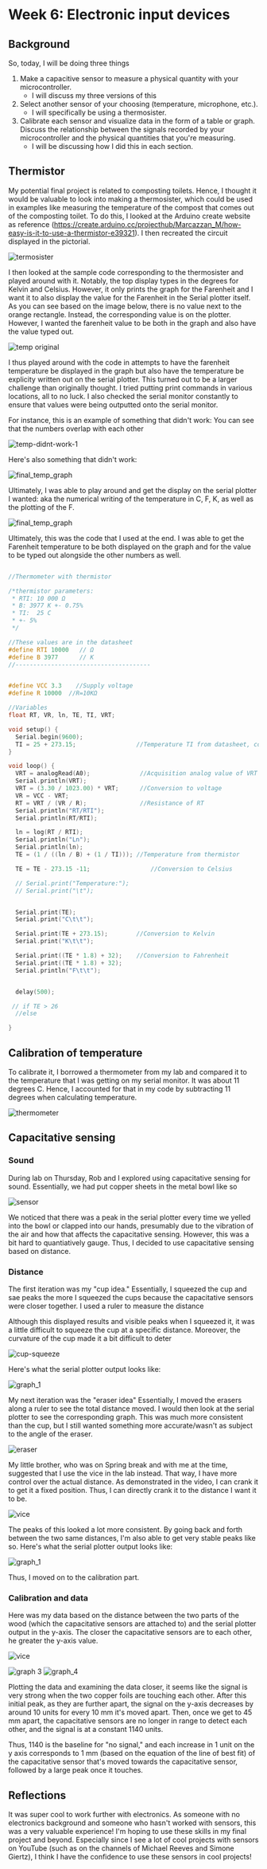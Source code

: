# Week 6: Electronic input devices

## Background

So, today, I will be doing three things

1. Make a capacitive sensor to measure a physical quantity with your
   microcontroller.
   - I will discuss my three versions of this
2. Select another sensor of your choosing (temperature, microphone, etc.).
   - I will specifically be using a thermosister.
3. Calibrate each sensor and visualize data in the form of a table or graph.
   Discuss the relationship between the signals recorded by your microcontroller
   and the physical quantities that you're measuring.
   - I will be discussing how I did this in each section.

## Thermistor

My potential final project is related to composting toilets. Hence, I thought it
would be valuable to look into making a thermosister, which could be used in
examples like measuring the temperature of the compost that comes out of the
composting toilet. To do this, I looked at the Arduino create website as
reference
(https://create.arduino.cc/projecthub/Marcazzan_M/how-easy-is-it-to-use-a-thermistor-e39321).
I then recreated the circuit displayed in the pictorial.

![termosister](../../public/06_input_devices/thermosister_breadboard.jpg)

I then looked at the sample code corresponding to the thermosister and played
around with it. Notably, the top display types in the degrees for Kelvin and
Celsius. However, it only prints the graph for the Farenheit and I want it to
also display the value for the Farenheit in the Serial plotter itself. As you
can see based on the image below, there is no value next to the orange
rectangle. Instead, the corresponding value is on the plotter. However, I wanted
the farenheit value to be both in the graph and also have the value typed out.

![temp original](../../public/06_input_devices/temperature-display-original.png)

I thus played around with the code in attempts to have the farenheit temperature
be displayed in the graph but also have the temperature be explicity written out
on the serial plotter. This turned out to be a larger challenge than originally
thought. I tried putting print commands in various locations, all to no luck. I
also checked the serial monitor constantly to ensure that values were being
outputted onto the serial monitor.

For instance, this is an example of something that didn't work: You can see that
the numbers overlap with each other

![temp-didnt-work-1](../../public/06_input_devices/temp-didnt-work-1.png)

Here's also something that didn't work:

![final_temp_graph](../../public/06_input_devices/failed-attempt-2.png)

Ultimately, I was able to play around and get the display on the serial plotter
I wanted: aka the numerical writing of the temperature in C, F, K, as well as
the plotting of the F.

![final_temp_graph](../../public/06_input_devices/final_temp_graph.png)

Ultimately, this was the code that I used at the end. I was able to get the
Farenheit temperature to be both displayed on the graph and for the value to be
typed out alongside the other numbers as well.

```c

//Thermometer with thermistor

/*thermistor parameters:
 * RTI: 10 000 Ω
 * B: 3977 K +- 0.75%
 * TI:  25 C
 * +- 5%
 */

//These values are in the datasheet
#define RTI 10000   // Ω
#define B 3977      // K
//--------------------------------------


#define VCC 3.3    //Supply voltage
#define R 10000  //R=10KΩ

//Variables
float RT, VR, ln, TE, TI, VRT;

void setup() {
  Serial.begin(9600);
  TI = 25 + 273.15;                 //Temperature TI from datasheet, conversion from Celsius to kelvin
}

void loop() {
  VRT = analogRead(A0);              //Acquisition analog value of VRT
  Serial.println(VRT);
  VRT = (3.30 / 1023.00) * VRT;      //Conversion to voltage
  VR = VCC - VRT;
  RT = VRT / (VR / R);               //Resistance of RT
  Serial.println("RT/RTI");
  Serial.println(RT/RTI);

  ln = log(RT / RTI);
  Serial.println("Ln");
  Serial.println(ln);
  TE = (1 / ((ln / B) + (1 / TI))); //Temperature from thermistor

  TE = TE - 273.15 -11;                 //Conversion to Celsius

  // Serial.print("Temperature:");
  // Serial.print("\t");


  Serial.print(TE);
  Serial.print("C\t\t");

  Serial.print(TE + 273.15);        //Conversion to Kelvin
  Serial.print("K\t\t");

  Serial.print((TE * 1.8) + 32);    //Conversion to Fahrenheit
  Serial.print((TE * 1.8) + 32);
  Serial.println("F\t\t");


  delay(500);

 // if TE > 26
  //else

}
```

## Calibration of temperature

To calibrate it, I borrowed a thermometer from my lab and compared it to the
temperature that I was getting on my serial monitor. It was about 11 degrees C.
Hence, I accounted for that in my code by subtracting 11 degrees when
calculating temperature.

![thermometer](../../public/06_input_devices/thermometer.jpg)

## Capacitative sensing

### Sound

During lab on Thursday, Rob and I explored using capacitative sensing for sound.
Essentially, we had put copper sheets in the metal bowl like so

![sensor](../../public/06_input_devices/sensing_1.png)

We noticed that there was a peak in the serial plotter every time we yelled into
the bowl or clapped into our hands, presumably due to the vibration of the air
and how that affects the capacitative sensing. However, this was a bit hard to
quantiatively gauge. Thus, I decided to use capacitative sensing based on
distance.

### Distance

The first iteration was my "cup idea." Essentially, I squeezed the cup and sae
peaks the more I squeezed the cups because the capacitative sensors were closer
together. I used a ruler to measure the distance

Although this displayed results and visible peaks when I squeezed it, it was a
little difficult to squeeze the cup at a specific distance. Moreover, the
curvature of the cup made it a bit difficult to deter

![cup-squeeze](../../public/06_input_devices/cup-squeeze.jpg)

Here's what the serial plotter output looks like:

![graph_1](../../public/06_input_devices/graph_1.png)

My next iteration was the "eraser idea" Essentially, I moved the erasers along a
ruler to see the total distance moved. I would then look at the serial plotter
to see the corresponding graph. This was much more consistent than the cup, but
I still wanted something more accurate/wasn't as subject to the angle of the
eraser.

![eraser](../../public/06_input_devices/eraser-squeeze.jpg)

My little brother, who was on Spring break and with me at the time, suggested
that I use the vice in the lab instead. That way, I have more control over the
actual distance. As demonstrated in the video, I can crank it to get it a fixed
position. Thus, I can directly crank it to the distance I want it to be.

![vice](../../public/06_input_devices/vice.gif)

The peaks of this looked a lot more consistent. By going back and forth between
the two same distances, I'm also able to get very stable peaks like so. Here's
what the serial plotter output looks like:

![graph_1](../../public/06_input_devices/peaks.png)

Thus, I moved on to the calibration part.

### Calibration and data

Here was my data based on the distance between the two parts of the wood (which
the capacitative sensors are attached to) and the serial plotter output in the
y-axis. The closer the capacitative sensors are to each other, he greater the
y-axis value.

![vice](../../public/06_input_devices/data_table.png)

![graph 3](../../public/06_input_devices/graph_3.png)
![graph_4](../../public/06_input_devices/graph_4.png)

Plotting the data and examining the data closer, it seems like the signal is
very strong when the two copper foils are touching each other. After this
initial peak, as they are further apart, the signal on the y-axis decreases by
around 10 units for every 10 mm it's moved apart. Then, once we get to 45 mm
apart, the capacitative sensors are no longer in range to detect each other, and
the signal is at a constant 1140 units.

Thus, 1140 is the baseline for "no signal," and each increase in 1 unit on the y
axis corresponds to 1 mm (based on the equation of the line of best fit) of the
capacitative sensor that's moved towards the capacitative sensor, followed by a
large peak once it touches.

## Reflections

It was super cool to work further with electronics. As someone with no
electronics background and someone who hasn't worked with sensors, this was a
very valuable experience! I'm hoping to use these skills in my final project and
beyond. Especially since I see a lot of cool projects with sensors on YouTube
(such as on the channels of Michael Reeves and Simone Giertz), I think I have
the confidence to use these sensors in cool projects!
